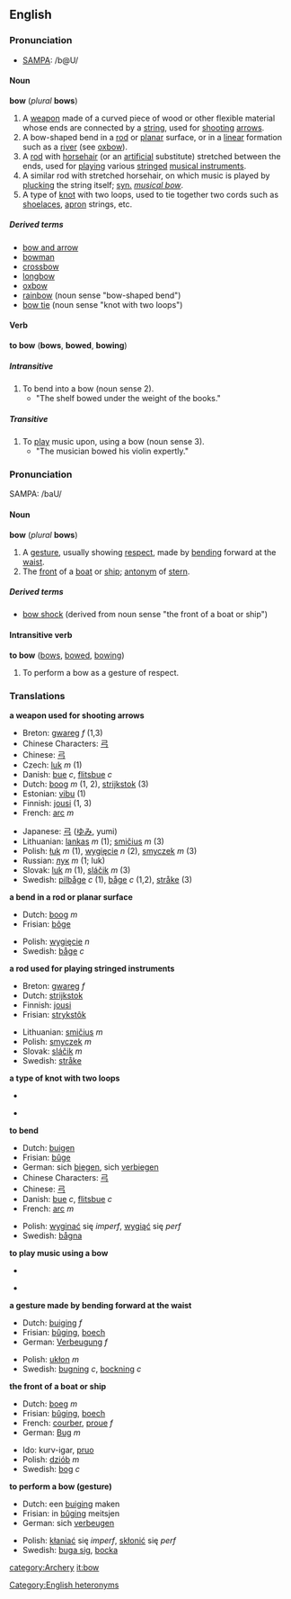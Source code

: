 ==English==
{{wikipediapar|Bow}}
===Pronunciation===
*[[SAMPA]]: /b@U/

====Noun====
'''bow''' (''plural'' '''bows''')
<!-- If there's any way to put these wikipediapars in the correct place, without messing up the numbering of the definitions, please do it! -->
{{wikipediapar|Bow (weapon)}}
{{wikipediapar|Bow (music)}}
{{wikipediapar|Musical bow}}
# A [[weapon]] made of a curved piece of wood or other flexible material whose ends are connected by a [[string]], used for [[shoot]]ing [[arrow]]s.
# A bow-shaped bend in a [[rod]] or [[planar]] surface, or in a [[linear]] formation such as a [[river]] (see [[oxbow]]).
# A [[rod]] with [[horsehair]] (or an [[artificial]] substitute) stretched between the ends, used for [[play]]ing various [[stringed]] [[musical instrument]]s.
# A similar rod with stretched horsehair, on which music is played by [[pluck]]ing the string itself; [[synonym|syn.]] ''[[musical bow]]''.
# A type of [[knot]] with two loops, used to tie together two cords such as [[shoelace]]s, [[apron]] strings, etc.

=====Derived terms=====
*[[bow and arrow]]
*[[bowman]]
*[[crossbow]]
*[[longbow]]
*[[oxbow]]
*[[rainbow]] (noun sense "bow-shaped bend")
*[[bow tie]] (noun sense "knot with two loops")


====Verb====
'''to bow''' ('''bows''', '''bowed''', '''bowing''')

=====Intransitive=====
#To bend into a bow (noun sense 2).
#*"The shelf bowed under the weight of the books."

=====Transitive=====
#To [[play]] music upon, using a bow (noun sense 3).
#*"The musician bowed his violin expertly."

===Pronunciation===
SAMPA: /baU/

====Noun====
'''bow''' (''plural'' '''bows''')
{{wikipediapar|Bowing (social)}}
#A [[gesture]], usually showing [[respect]], made by [[bend]]ing forward at the [[waist]].
#The [[front]] of a [[boat]] or [[ship]]; [[antonym]] of [[stern]].

=====Derived terms=====
*[[bow shock]] (derived from noun sense "the front of a boat or ship")

====Intransitive verb====
'''to bow''' ([[bows]], [[bowed]], [[bowing]])
# To perform a bow as a gesture of respect.


===Translations===
'''a weapon used for shooting arrows'''
{{top}}
*Breton: [[gwareg]] ''f'' (1,3)
*Chinese Characters: [[弓]]
*Chinese: [[弓]]
*Czech: [[luk]] ''m'' (1)
*Danish: [[bue]] ''c'', [[flitsbue]] ''c''
*Dutch: [[boog]] ''m'' (1, 2), [[strijkstok]] (3)
*Estonian: [[vibu]] (1)
*Finnish: [[jousi]] (1, 3)
*French: [[arc]] ''m''
{{mid}}
*Japanese: [[弓]] ([[ゆみ]], yumi)
*Lithuanian: [[lankas]] ''m'' (1); [[smičius]] ''m'' (3)
*Polish: [[łuk]] ''m'' (1), [[wygięcie]] ''n'' (2), [[smyczek]] ''m'' (3)
*Russian: [[лук]] ''m'' (1; luk)
*Slovak: [[luk#Slovak|luk]] ''m'' (1), [[sláčik]] ''m'' (3)
*Swedish: [[pilbåge]] ''c'' (1), [[båge]] ''c'' (1,2), [[stråke]] (3)
{{bottom}}

'''a bend in a rod or planar surface'''
{{top}}
*Dutch: [[boog]] ''m''
*Frisian: [[bôge]]
{{mid}}
*Polish: [[wygięcie]] ''n''
*Swedish: [[båge]] ''c''
{{bottom}}

'''a rod used for playing stringed instruments'''
{{top}}
*Breton: [[gwareg]] ''f''
*Dutch: [[strijkstok]]
*Finnish: [[jousi]]
*Frisian: [[strykstôk]]
{{mid}}
*Lithuanian: [[smičius]] ''m''
*Polish: [[smyczek]] ''m''
*Slovak: [[sláčik]] ''m''
*Swedish: [[stråke]] 
{{bottom}}

'''a type of knot with two loops'''
{{top}}
*
{{mid}}
*
{{bottom}}

'''to bend'''
{{top}}
*Dutch: [[buigen]]
*Frisian: [[bûge]]
*German: sich [[biegen]], sich [[verbiegen]]
*Chinese Characters: [[弓]]
*Chinese: [[弓]]
*Danish: [[bue]] ''c'', [[flitsbue]] ''c''
*French: [[arc]] ''m''
{{mid}}
*Polish: [[wyginać]] się ''imperf'', [[wygiąć]] się ''perf''
*Swedish: [[bågna]]
{{bottom}}

'''to play music using a bow'''
{{top}}
*
{{mid}}
*
{{bottom}}

'''a gesture made by bending forward at the waist'''
{{top}}
*Dutch: [[buiging]] ''f''
*Frisian: [[bûging]], [[boech]]
*German: [[Verbeugung]] ''f''
{{mid}}
*Polish: [[ukłon]] ''m''
*Swedish: [[bugning]] ''c'', [[bockning]] ''c'' 
{{bottom}}

'''the front of a boat or ship'''
{{top}}
*Dutch: [[boeg]] ''m'' 
*Frisian: [[bûging]], [[boech]]
*French: [[courber]], [[proue]] ''f''
*German: [[Bug]] ''m'' 
{{mid}}
*Ido: kurv-igar, [[pruo]] 
*Polish: [[dziób]] ''m''
*Swedish: [[bog]] ''c''
{{bottom}}

'''to perform a bow (gesture)'''
{{top}}
*Dutch: een [[buiging]] maken
*Frisian: in [[bûging]] meitsjen
*German: sich [[verbeugen]]
{{mid}}
*Polish: [[kłaniać]] się ''imperf'', [[skłonić]] się ''perf''
*Swedish: [[buga sig]], [[bocka]]
{{bottom}}


[[Category:English heteronyms]]
[[category:Archery]]
[[it:bow]]